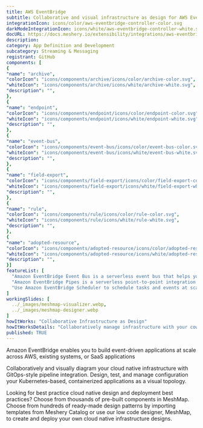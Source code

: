 ```yaml
---
title: AWS EventBridge
subtitle: Collaborative and visual infrastructure as design for AWS EventBridge
integrationIcon: icons/color/aws-eventbridge-controller-color.svg
darkModeIntegrationIcon: icons/white/aws-eventbridge-controller-white.svg
docURL: https://docs.meshery.io/extensibility/integrations/aws-eventbridge-controller
description: 
category: App Definition and Development
subcategory: Streaming & Messaging
registrant: GitHub
components: [
{
"name": "archive",
"colorIcon": "icons/components/archive/icons/color/archive-color.svg",
"whiteIcon": "icons/components/archive/icons/white/archive-white.svg",
"description": "",
},
{
"name": "endpoint",
"colorIcon": "icons/components/endpoint/icons/color/endpoint-color.svg",
"whiteIcon": "icons/components/endpoint/icons/white/endpoint-white.svg",
"description": "",
},
{
"name": "event-bus",
"colorIcon": "icons/components/event-bus/icons/color/event-bus-color.svg",
"whiteIcon": "icons/components/event-bus/icons/white/event-bus-white.svg",
"description": "",
},
{
"name": "field-export",
"colorIcon": "icons/components/field-export/icons/color/field-export-color.svg",
"whiteIcon": "icons/components/field-export/icons/white/field-export-white.svg",
"description": "",
},
{
"name": "rule",
"colorIcon": "icons/components/rule/icons/color/rule-color.svg",
"whiteIcon": "icons/components/rule/icons/white/rule-white.svg",
"description": "",
},
{
"name": "adopted-resource",
"colorIcon": "icons/components/adopted-resource/icons/color/adopted-resource-color.svg",
"whiteIcon": "icons/components/adopted-resource/icons/white/adopted-resource-white.svg",
"description": "",
}]
featureList: [
  "Amazon EventBridge Event Bus is a serverless event bus that helps you receive, filter, transform, route, and deliver events.",
  "Amazon EventBridge Pipes is a serverless point-to-point integration resource that helps you connect event producers to event consumers with optional filtering, enrichment, and transformation capabilities.",
  "Use Amazon EventBridge Scheduler to schedule tasks and events at scale."
]
workingSlides: [
  ../_images/meshmap-visualizer.webp,
  ../_images/meshmap-designer.webp
]
howItWorks: "Collaborative Infrastructure as Design"
howItWorksDetails: "Collaboratively manage infrastructure with your coworkers synchronously sharing the same designs."
published: TRUE
---
```

<p>
Amazon EventBridge enables you to build event-driven applications at scale across AWS, existing systems, or SaaS applications
</p>
<p>
    Collaboratively and visually diagram your cloud native infrastructure with GitOps-style pipeline integration. Design, test, and manage configuration your Kubernetes-based, containerized applications as a visual topology.
</p>
<p>
    Looking for best practice cloud native design and deployment best practices? Choose from thousands of pre-built components in MeshMap. Choose from hundreds of ready-made design patterns by importing templates from Meshery Catalog or use our low code designer, MeshMap, to create and deploy your own cloud native infrastructure designs.
</p>

